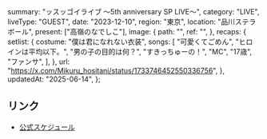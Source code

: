   summary: "ッスッゴイライブ 〜5th anniversary SP LIVE〜",
  category: "LIVE",
  liveType: "GUEST",
  date: "2023-12-10",
  region: "東京",
  location: "品川ステラボール",
  present: ["高嶺のなでしこ"],
  image: {
    path: "",
    ref: "",
  },
  recaps: {
    setlist: {
      costume: "僕は君になれない衣装",
      songs: [
        "可愛くてごめん",
        "ヒロインは平均以下。",
        "男の子の目的は何？",
        "すきっちゅーの！",
        "MC",
        "17歳",
        "ファンサ",
      ],
    },
    url: "https://x.com/Mikuru_hositani/status/1733746452550336756",
  },
  updatedAt: "2025-06-14",
};

## リンク

- [公式スケジュール](https://takanenonadeshiko.jp/?p=1566)
